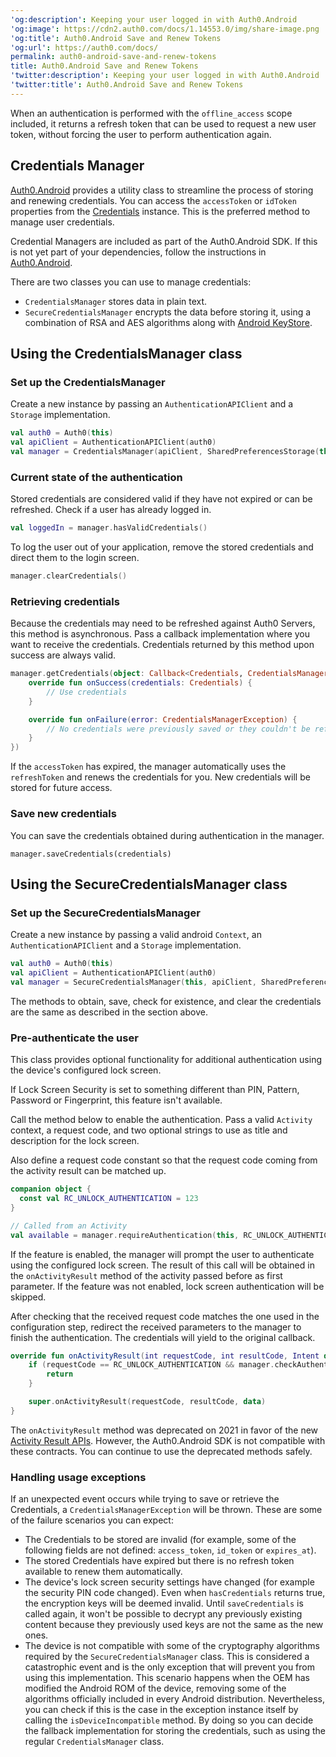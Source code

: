 ---
'og:description': Keeping your user logged in with Auth0.Android
'og:image': https://cdn2.auth0.com/docs/1.14553.0/img/share-image.png
'og:title': Auth0.Android Save and Renew Tokens
'og:url': https://auth0.com/docs/
permalink: auth0-android-save-and-renew-tokens
title: Auth0.Android Save and Renew Tokens
'twitter:description': Keeping your user logged in with Auth0.Android
'twitter:title': Auth0.Android Save and Renew Tokens
---
When an authentication is performed with the `offline_access` scope included, it returns a <Tooltip tip="Refresh Token: Token used to obtain a renewed Access Token without forcing users to log in again." cta="View Glossary" href="/docs/glossary?term=refresh+token">refresh token</Tooltip> that can be used to request a new user token, without forcing the user to perform authentication again.

## Credentials Manager

[Auth0.Android](https://github.com/auth0/Auth0.Android) provides a utility class to streamline the process of storing and renewing credentials. You can access the `accessToken` or `idToken` properties from the [Credentials](https://github.com/auth0/Auth0.Android/blob/master/auth0/src/main/java/com/auth0/android/result/Credentials.java) instance. This is the preferred method to manage user credentials.

Credential Managers are included as part of the Auth0.Android SDK. If this is not yet part of your dependencies, follow the instructions in [Auth0.Android](/docs/libraries/auth0-android).

There are two classes you can use to manage credentials:

* `CredentialsManager` stores data in plain text.
* `SecureCredentialsManager` encrypts the data before storing it, using a combination of RSA and AES algorithms along with [Android KeyStore](https://developer.android.com/reference/java/security/KeyStore.html).

## Using the CredentialsManager class

### Set up the CredentialsManager

Create a new instance by passing an `AuthenticationAPIClient` and a `Storage` implementation.

```kotlin lines
val auth0 = Auth0(this)
val apiClient = AuthenticationAPIClient(auth0)
val manager = CredentialsManager(apiClient, SharedPreferencesStorage(this))
```






### Current state of the authentication

Stored credentials are considered valid if they have not expired or can be refreshed. Check if a user has already logged in.

```kotlin lines
val loggedIn = manager.hasValidCredentials()
```






To log the user out of your application, remove the stored credentials and direct them to the login screen.

```kotlin lines
manager.clearCredentials()
```






### Retrieving credentials

Because the credentials may need to be refreshed against Auth0 Servers, this method is asynchronous. Pass a callback implementation where you want to receive the credentials. Credentials returned by this method upon success are always valid.

```kotlin lines
manager.getCredentials(object: Callback<Credentials, CredentialsManagerException>() {
    override fun onSuccess(credentials: Credentials) {
        // Use credentials
    }

    override fun onFailure(error: CredentialsManagerException) {
        // No credentials were previously saved or they couldn't be refreshed
    }
})
```






If the `accessToken` has expired, the manager automatically uses the `refreshToken` and renews the credentials for you. New credentials will be stored for future access.

### Save new credentials

You can save the credentials obtained during authentication in the manager.

```text lines
manager.saveCredentials(credentials)
```






## Using the SecureCredentialsManager class

### Set up the SecureCredentialsManager

Create a new instance by passing a valid android `Context`, an `AuthenticationAPIClient` and a `Storage` implementation.

```kotlin lines
val auth0 = Auth0(this)
val apiClient = AuthenticationAPIClient(auth0)
val manager = SecureCredentialsManager(this, apiClient, SharedPreferencesStorage(this))
```






The methods to obtain, save, check for existence, and clear the credentials are the same as described in the section above.

### Pre-authenticate the user

This class provides optional functionality for additional authentication using the device's configured lock screen.

<Callout icon="file-lines" color="#0EA5E9" iconType="regular">

If Lock Screen Security is set to something different than PIN, Pattern, Password or Fingerprint, this feature isn't available.

</Callout>

Call the method below to enable the authentication. Pass a valid `Activity` context, a request code, and two optional strings to use as title and description for the lock screen.

Also define a request code constant so that the request code coming from the activity result can be matched up.

```kotlin lines
companion object {
  const val RC_UNLOCK_AUTHENTICATION = 123
}

// Called from an Activity
val available = manager.requireAuthentication(this, RC_UNLOCK_AUTHENTICATION, getString(R.string.unlock_authentication_title), getString(R.string.unlock_authentication_description))
```






If the feature is enabled, the manager will prompt the user to authenticate using the configured lock screen. The result of this call will be obtained in the `onActivityResult` method of the activity passed before as first parameter. If the feature was not enabled, lock screen authentication will be skipped.

After checking that the received request code matches the one used in the configuration step, redirect the received parameters to the manager to finish the authentication. The credentials will yield to the original callback.

```kotlin lines
override fun onActivityResult(int requestCode, int resultCode, Intent data) {
    if (requestCode == RC_UNLOCK_AUTHENTICATION && manager.checkAuthenticationResult(requestCode, resultCode)) {
        return
    }

    super.onActivityResult(requestCode, resultCode, data)
}
```






<Callout icon="file-lines" color="#0EA5E9" iconType="regular">

The `onActivityResult` method was deprecated on 2021 in favor of the new [Activity Result APIs](https://developer.android.com/training/basics/intents/result). However, the Auth0.Android SDK is not compatible with these contracts. You can continue to use the deprecated methods safely.

</Callout>

### Handling usage exceptions

If an unexpected event occurs while trying to save or retrieve the Credentials, a `CredentialsManagerException` will be thrown. These are some of the failure scenarios you can expect:

* The Credentials to be stored are invalid (for example, some of the following fields are not defined: `access_token`, `id_token` or `expires_at`).
* The stored Credentials have expired but there is no refresh token available to renew them automatically.
* The device's lock screen security settings have changed (for example the security PIN code changed). Even when `hasCredentials` returns true, the encryption keys will be deemed invalid. Until `saveCredentials` is called again, it won't be possible to decrypt any previously existing content because they previously used keys are not the same as the new ones.
* The device is not compatible with some of the cryptography algorithms required by the `SecureCredentialsManager` class. This is considered a catastrophic event and is the only exception that will prevent you from using this implementation. This scenario happens when the OEM has modified the Android ROM of the device, removing some of the algorithms officially included in every Android distribution. Nevertheless, you can check if this is the case in the exception instance itself by calling the `isDeviceIncompatible` method. By doing so you can decide the fallback implementation for storing the credentials, such as using the regular `CredentialsManager` class.